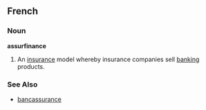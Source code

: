 ==French==
===Noun===
'''assurfinance'''
#An [[insurance]] model whereby insurance companies sell [[banking]] products.

===See Also=== 
*[[bancassurance]]